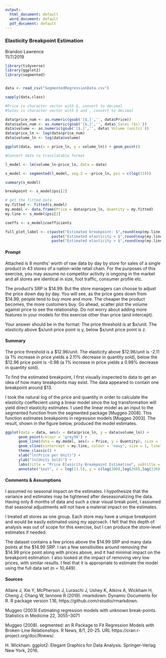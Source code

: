 ---
output:
  html_document: default
  word_document: default
  pdf_document: default
---

### Elasticity Breakpoint Estimation  
Brandon Lawrence   
11/7/2019  


```{r setup, include=FALSE}
library(tidyverse)
library(ggplot2)
library(segmented)


data <- read_csv("SegmentedRegressionData.csv")

sapply(data,class)

#Price is character vector with $, convert to decimal
#Sales is character vector with $ and , convert to decimal

data$price_num <- as.numeric(gsub('[$,]','', data$Price))
data$sales_num <- as.numeric(gsub('[$,]','', data$`Sales ($s)`))
data$volume <- as.numeric(gsub('[$,]','', data$`Volume (units)`))
data$price_ln <- log(data$price_num)
data$volume_ln <- log(data$volume)

ggplot(data, aes(x = price_ln, y = volume_ln)) + geom_point()

#Convert date to translatable format

l_model <- lm(volume_ln~price_ln, data = data)

s_model <- segmented(l_model, seg.Z = ~price_ln, psi = c(log(13)))

summary(s_model)

breakpoint <- s_model$psi[2]

# get the fitted data
my.fitted <- fitted(s_model)
my.model <- data.frame(Price = data$price_ln, Quantity = my.fitted)
my.line <- s_model$psi[2]

coeffs <- s_model$coefficients

full_plot_label <- c(paste("Estimated breakpoint: $",round(exp(my.line),2),sep=""),
                     paste("Estimated elasticity < $",round(exp(my.line),2),":",round(coeffs[2],3),sep=""),
                     paste("Estimated elasticity > $",round(exp(my.line),2),":",round(coeffs[3],3),sep=""))
```

#### Prompt

Attached is 8 months’ worth of raw data by day by store for sales of a single product in 43 stores of a nation-wide retail chain. For the purposes of this exercise, you may assume no competitor activity is ongoing in the market and all stores are identical in size, foot traffic, consumer profile etc.

The product’s SRP is \$14.99. But the store managers can choose to adjust the price down day by day. You
will see, as the price goes down from \$14.99, people tend to buy more and more. The cheaper the product
becomes, the more customers buy. Go ahead, scatter plot the volume against price to see the
relationship. Do not worry about adding more features in your models
for this exercise other than price (and intercept). 

Your answer should be in the format:
The price threshold is at \$x/unit. The elasticity above \$x/unit price point is y, below \$x/unit price point is z.

#### Summary

The price threshold is a \$12.96/unit. The elasticity above \$12.96/unit is -2.11 (a 1% increase in price yields a 2.11% decrease in quantity sold), below the \$12.96 price point is -0.98 (a 1% increase in price yields a 0.98% decrease in quantity sold).

To find the estimated breakpoint, I first visually inspected to data to get an idea of how many breakpoints may exist. The data appeared to contain one breakpoint around $13. 

I took the natural log of the price and quantity in order to calculate the elasticity coeffecient using a linear model since the log transformation will yield direct elasticity estimates. I used the linear model as an input to the segmented function from the segmented package [Muggeo 2008]. This function estimates breakpoints in regression models [Muggeo 2003]. The result, shown in the figure below, produced the model estimates.

```{r cars, echo = FALSE}
ggplot(data = data, aes(x = data$price_ln, y = data$volume_ln)) + 
      geom_point(colour = 'grey50') +
      geom_line(data = my.model, aes(x = Price, y = Quantity), size = 1, colour = 'red') +
      geom_vline(xintercept = my.line, colour = 'navy', size = 1, linetype = 'F1') +
      theme_classic() +
      xlab("ln(Price per Unit)") +
      ylab("ln(Units Sold)") +
      labs(title = "Price Elasicity Breakpoint Estimation", subtitle = "Full Data Set, n = 10,449", caption = 'Produced with ggplot2 [Wickham 2016]') +
      annotate("text", x = log(13.5), y = c(log(300),log(268),log(230)), hjust = 0, label = full_plot_label)
```

#### Comments & Assumptions

I assumed no seasonal impact on the estimates. I hypothesize that the variance and estimates may be tightened after deseasonalizing the data. Having only 8 months of data and such a clear visual break point, I assumed that seasonal adjustments will not have a material impact on the estimates.

I treated all stores as one group. Each store may have a unique breakpoint and would be easily estimated using my approach. I felt that this depth of analysis was out of scope for this exercise, but I can produce the store-level estimates if needed.

The dataset contains a few prices above the \$14.99 SRP and many data points at the \$14.99 SRP. I ran a few sensitivities around removing the \$14.99 price point along with prices above, and it had minimal impact on the breakpoint estimation. I also looked at the impact of removing very low prices, with similar results. I feel that it is appropriate to estimate the model using the full data set (n = 10,449).

#### Sources
  
Allaire J, Xie Y, McPherson J, Luraschi J, Ushey K, Atkins A, Wickham H, Cheng J, Chang W, Iannone R (2019). rmarkdown: Dynamic Documents for R. R package version 1.16, https://github.com/rstudio/rmarkdown. 

Muggeo (2003) Estimating regression models with unknown break-points. Statistics in
Medicine 22, 3055–3071

Muggeo (2008). segmented: an R Package to Fit Regression Models with Broken-Line Relationships. R News, 8/1, 20-25. URL https://cran.r-project.org/doc/Rnews/.  

H. Wickham. ggplot2: Elegant Graphics for Data Analysis. Springer-Verlag New York, 2016.
